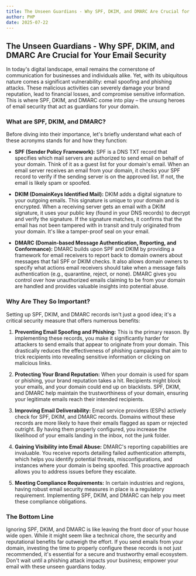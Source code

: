 ```yaml
---
title: The Unseen Guardians - Why SPF, DKIM, and DMARC Are Crucial for Your Email Security
author: PHP
date: 2025-07-22
---
```


## The Unseen Guardians - Why SPF, DKIM, and DMARC Are Crucial for Your Email Security

In today's digital landscape, email remains the cornerstone of communication for businesses and individuals alike. Yet, with its ubiquitous nature comes a significant vulnerability: email spoofing and phishing attacks. These malicious activities can severely damage your brand reputation, lead to financial losses, and compromise sensitive information. This is where SPF, DKIM, and DMARC come into play – the unsung heroes of email security that act as guardians for your domain.

### What are SPF, DKIM, and DMARC?

Before diving into their importance, let's briefly understand what each of these acronyms stands for and how they function:

*   **SPF (Sender Policy Framework):** SPF is a DNS TXT record that specifies which mail servers are authorized to send email on behalf of your domain. Think of it as a guest list for your domain's email. When an email server receives an email from your domain, it checks your SPF record to verify if the sending server is on the approved list. If not, the email is likely spam or spoofed.

*   **DKIM (DomainKeys Identified Mail):** DKIM adds a digital signature to your outgoing emails. This signature is unique to your domain and is encrypted. When a receiving server gets an email with a DKIM signature, it uses your public key (found in your DNS records) to decrypt and verify the signature. If the signature matches, it confirms that the email has not been tampered with in transit and truly originated from your domain. It's like a tamper-proof seal on your email.

*   **DMARC (Domain-based Message Authentication, Reporting, and Conformance):** DMARC builds upon SPF and DKIM by providing a framework for email receivers to report back to domain owners about messages that fail SPF or DKIM checks. It also allows domain owners to specify what actions email receivers should take when a message fails authentication (e.g., quarantine, reject, or none). DMARC gives you control over how unauthorized emails claiming to be from your domain are handled and provides valuable insights into potential abuse.

### Why Are They So Important?

Setting up SPF, DKIM, and DMARC records isn't just a good idea; it's a critical security measure that offers numerous benefits:

1.  **Preventing Email Spoofing and Phishing:** This is the primary reason. By implementing these records, you make it significantly harder for attackers to send emails that appear to originate from your domain. This drastically reduces the effectiveness of phishing campaigns that aim to trick recipients into revealing sensitive information or clicking on malicious links.

2.  **Protecting Your Brand Reputation:** When your domain is used for spam or phishing, your brand reputation takes a hit. Recipients might block your emails, and your domain could end up on blacklists. SPF, DKIM, and DMARC help maintain the trustworthiness of your domain, ensuring your legitimate emails reach their intended recipients.

3.  **Improving Email Deliverability:** Email service providers (ESPs) actively check for SPF, DKIM, and DMARC records. Domains without these records are more likely to have their emails flagged as spam or rejected outright. By having them properly configured, you increase the likelihood of your emails landing in the inbox, not the junk folder.

4.  **Gaining Visibility into Email Abuse:** DMARC's reporting capabilities are invaluable. You receive reports detailing failed authentication attempts, which helps you identify potential threats, misconfigurations, and instances where your domain is being spoofed. This proactive approach allows you to address issues before they escalate.

5.  **Meeting Compliance Requirements:** In certain industries and regions, having robust email security measures in place is a regulatory requirement. Implementing SPF, DKIM, and DMARC can help you meet these compliance obligations.

### The Bottom Line

Ignoring SPF, DKIM, and DMARC is like leaving the front door of your house wide open. While it might seem like a technical chore, the security and reputational benefits far outweigh the effort. If you send emails from your domain, investing the time to properly configure these records is not just recommended, it's essential for a secure and trustworthy email ecosystem. Don't wait until a phishing attack impacts your business; empower your email with these unseen guardians today.